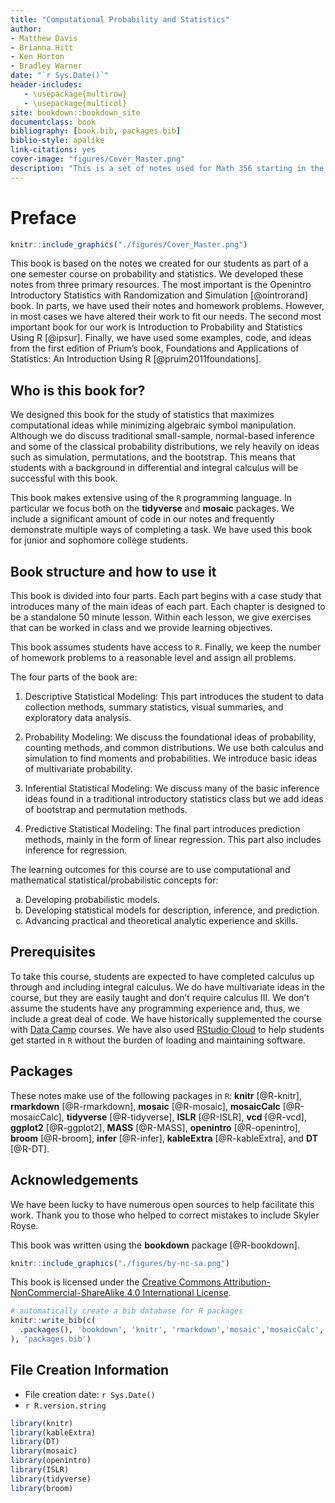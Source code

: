 ```yaml
--- 
title: "Computational Probability and Statistics"
author: 
- Matthew Davis
- Brianna Hitt
- Ken Horton
- Bradley Warner
date: "`r Sys.Date()`"
header-includes:
   - \usepackage{multirow}
   - \usepackage{multicol}
site: bookdown::bookdown_site
documentclass: book
bibliography: [book.bib, packages.bib]
biblio-style: apalike
link-citations: yes
cover-image: "figures/Cover_Master.png"
description: "This is a set of notes used for Math 356 starting in the spring 2022 that has been compiled into a book."
---
```


\input{latex/math-definitions.tex}

# Preface {-}


```r
knitr::include_graphics("./figures/Cover_Master.png")
```
  

This book is based on the notes we created for our students as part of a one semester course on probability and statistics. We developed these notes from three primary resources. The most important is the Openintro Introductory Statistics with Randomization and Simulation [@ointrorand] book. In parts, we have used their notes and homework problems. However, in most cases we have altered their work to fit our needs. The second most important book for our work is Introduction to Probability and Statistics Using R [@ipsur]. Finally, we have used some examples, code, and ideas from the first edition of Prium's book, Foundations and Applications of Statistics: An Introduction Using R [@pruim2011foundations].  

## Who is this book for?

We designed this book for the study of statistics that maximizes computational ideas while minimizing algebraic symbol manipulation. Although we do discuss traditional small-sample, normal-based inference and some of the classical probability distributions, we rely heavily on ideas such as simulation, permutations, and the bootstrap. This means that students with a background in differential and integral calculus will be successful with this book. 

This book makes extensive using of the `R` programming language. In particular we focus both on the **tidyverse** and **mosaic** packages. We include a significant amount of code in our notes and frequently demonstrate multiple ways of completing a task. We have used this book for junior and sophomore college students.

## Book structure and how to use it

This book is divided into four parts. Each part begins with a case study that introduces many of the main ideas of each part. Each chapter is designed to be a standalone 50 minute lesson. Within each lesson, we give exercises that can be worked in class and we provide learning objectives. 

This book assumes students have access to `R`. Finally, we keep the number of homework problems to a reasonable level and assign all problems.

The four parts of the book are:

1. Descriptive Statistical Modeling: This part introduces the student to data collection methods, summary statistics, visual summaries, and exploratory data analysis. 

2. Probability Modeling: We discuss the foundational ideas of probability, counting methods, and common distributions. We use both calculus and simulation to find moments and probabilities. We introduce basic ideas of multivariate probability. 

3. Inferential Statistical Modeling: We discuss many of the basic inference ideas found in a traditional introductory statistics class but we add ideas of bootstrap and permutation methods. 

4. Predictive Statistical Modeling: The final part introduces prediction methods, mainly in the form of linear regression. This part also includes inference for regression.


The learning outcomes for this course are to use computational and mathematical statistical/probabilistic concepts for:  

a. Developing probabilistic models.  
b. Developing statistical models for description, inference, and prediction.   
c. Advancing practical and theoretical analytic experience and skills.  


## Prerequisites

To take this course, students are expected to have completed calculus up through and including integral calculus. We do have multivariate ideas in the course, but they are easily taught and don't require calculus III.  We don't assume the students have any programming experience and, thus, we include a great deal of code. We have historically supplemented the course with [Data Camp](http://datacamp.com/) courses. We have also used [RStudio Cloud](http://rstudio.cloud) to help students get started in `R` without the burden of loading and maintaining software.

## Packages

These notes make use of the following packages in `R`: **knitr** [@R-knitr], **rmarkdown** [@R-rmarkdown], **mosaic** [@R-mosaic], **mosaicCalc** [@R-mosaicCalc], **tidyverse** [@R-tidyverse], **ISLR** [@R-ISLR], **vcd** [@R-vcd], **ggplot2** [@R-ggplot2], **MASS** [@R-MASS], **openintro** [@R-openintro], **broom** [@R-broom], **infer** [@R-infer],  **kableExtra** [@R-kableExtra], and **DT** [@R-DT].

## Acknowledgements 

We have been lucky to have numerous open sources to help facilitate this work. Thank you to those who helped to correct mistakes to include Skyler Royse.

This book was written using the **bookdown** package [@R-bookdown].

```r
knitr::include_graphics("./figures/by-nc-sa.png")  
``` 


This book is licensed under the [Creative Commons Attribution-NonCommercial-ShareAlike 4.0 International License](http://creativecommons.org/licenses/by-nc-sa/4.0/).

```r
# automatically create a bib database for R packages
knitr::write_bib(c(
  .packages(), 'bookdown', 'knitr', 'rmarkdown','mosaic','mosaicCalc','vcd','ISLR','tidyverse','ggplot2','MASS','openintro','broom','infer','ISLR','kableExtra','DT'
), 'packages.bib')
```

## File Creation Information 

  * File creation date: `r Sys.Date()`
  * `r R.version.string`


```r
library(knitr)
library(kableExtra)
library(DT)
library(mosaic)
library(openintro)
library(ISLR)
library(tidyverse)
library(broom)
```

